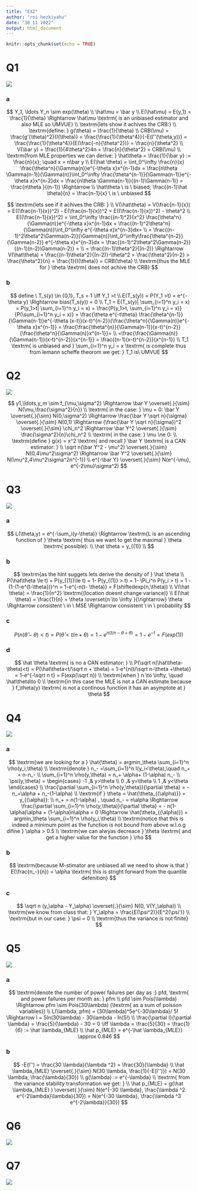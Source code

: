 ```yaml
---
title: "EX2"
author: "roi hezkiyahu"
date: "30 11 2022"
output: html_document
---
```


```r
knitr::opts_chunk$set(echo = TRUE)
```


# Q1

![](Q1.png)

### a

$$
Y_1, \ldots Y_n \sim exp(\theta)
\\
\hat\mu = \bar y
\\
E(\hat\mu)  = E(y_1) = \frac{1}{\theta} \Rightarrow \hat\mu \textrm{ is an unbiased estimator and also MLE so UMVUE}
\\
\textrm{lets show it achives the CRB:}
\\
\textrm{define: } g(\theta) = \frac{1}{\theta}
\\
CRB(\mu) = \frac{g'(\theta)^2}{I(\theta)} = \frac{\frac{1}{\theta^4}}{-E(l''(\theta,y))} = \frac{\frac{1}{\theta^4}}{E(\frac{-n}{\theta^2})} = \frac{n}{\theta^2}
\\
V(\bar y) = \frac{1}{4\theta^2}4n = \frac{n}{\theta^2} = CRB(\mu)
\\
\textrm{from MLE properties we can derive: } \hat\theta = \frac{1}{\bar y} := \frac{n}{x}; \quad x = n\bar y
\\
E(\hat \theta) = \int_0^\infty \frac{n}{x} \frac{\theta^n}{\Gamma(n)}e^{-\theta x}x^{n-1}dx = \frac{n\theta \Gamma(n-1)}{\Gamma(n)}\int_0^\infty \frac{\theta^{n-1}}{\Gamma(n-1)}e^{-\theta x}x^{n-2}dx = \frac{n\theta \Gamma(n-1)}{(n-1)\Gamma(n-1)} = \frac{n\theta }{(n-1)} \Rightarrow
\\
\hat\theta \  is \  biased; \frac{(n-1)\hat \theta}{n} = \frac{n-1}{x} \ is \ unbiased
$$

$$
\textrm{lets see if it achives the CRB: }
\\
V(\hat\theta) = V(\frac{n-1}{x}) = E((\frac{n-1}{x})^2) - E(\frac{n-1}{x})^2 = E((\frac{n-1}{x})^2) - \theta^2
\\
E((\frac{n-1}{x})^2) = \int_0^\infty \frac{(n-1)^2}{x^2} \frac{\theta^n}{\Gamma(n)}e^{-\theta x}x^{n-1}dx =  \frac{(n-1)^2\theta^n}{\Gamma(n)}\int_0^\infty e^{-\theta x}x^{n-3}dx=
\\
= \frac{(n-1)^2\theta^2\Gamma(n-2)}{\Gamma(n)}\int_0^\infty\frac{\theta^{n-2}}{\Gamma(n-2)} e^{-\theta x}x^{n-3}dx = \frac{(n-1)^2\theta^2\Gamma(n-2)}{(n-1)(n-2)\Gamma(n-2)} = 
\\
= \frac{(n-1)\theta^2}{(n-2)}  \Rightarrow V(\hat\theta) = \frac{(n-1)\theta^2}{(n-2)}-\theta^2 = \frac{\theta^2}{n-2} > \frac{\theta^2}{n} =  \frac{1}{I(\theta)} = CRB(\theta)
\\
\textrm{thus the MLE for } \theta \textrm{ does not achive the CRB}
$$

### b


$$
define \  T_s(y) \in {0,1}, T_s = 1 \iff Y_1 >t 
\\
E(T_s(y)) = P(Y_1 >t) = e^{-\theta y} \Rightarrow bias(T_s(y)) = 0
\\
T_1 = E(T_s(y)| \sum_{i=1}^n y_i = x) = P(y_1>t| \sum_{i=1}^n y_i = x) = \frac{P(y_1>t, \sum_{i=1}^n y_i = x)}{P(\sum_{i=1}^n y_i = x)} = \frac{\theta e^{-t\theta} \frac{\theta^{n-1}}{\Gamma(n-1)}e^{-\theta (x-t)}(x-t)^{n-2}}{\frac{\theta^n}{\Gamma(n)}e^{-\theta x}x^{n-1}} = 
\frac{\frac{\theta^{n}}{\Gamma(n-1)}(x-t)^{n-2}}{\frac{\theta^n}{\Gamma(n)}x^{n-1}}=
\\
=\frac{\frac{\Gamma(n)}{\Gamma(n-1)}(x-t)^{n-2}}{x^{n-1}} = \frac{(n-1)(x-t)^{n-2}}{x^{n-1}}
\\
T_1 \textrm{ is unbiased and } \sum_{i=1}^n y_i = x \textrm{ is complete thus from lemann scheffe theorom we get: } T_1 is\  UMVUE
$$


# Q2

![](Q2.png)


$$
y1,\ldots,y_m \sim f_{\mu,\sigma^2}  \Rightarrow \bar Y \overset{.}{\sim}  N(\mu,\frac{\sigma^2}{n})
\\
\textrm{ in the case: }  \mu = 0:
\bar Y \overset{.}{\sim}  N(0,\sigma^2) \Rightarrow \frac{\bar Y \sqrt n}{\sigma} \overset{.}{\sim} N(0,1) \Rightarrow (\frac{\bar Y \sqrt n}{\sigma})^2 \overset{.}{\sim} \chi_n^2  \Rightarrow
\bar Y^2 \overset{.}{\sim} \frac{\sigma^2}{n}\chi_n^2
\\
\textrm{ in the case: }  \mu \ne 0:
\\
\textrm{define } g(x) = x^2 \textrm{ and recall } \bar Y \textrm{ is a CAN estimator: }
\\
\sqrt n(\bar Y^2 - \mu^2) \overset{.}{\sim} N(0,4\mu^2\sigma^2) \Rightarrow \bar Y^2 \overset{.}{\sim} N(\mu^2,4\mu^2\sigma^2n^{-1})
\\
e^{-\bar Y} \overset{.}{\sim} N(e^{-\mu},  e^{-2\mu}\sigma^2)
$$


# Q3

![](Q3.png)



### a


$$
L(\theta,y) = e^{-\sum_i(y-\theta)} \Rightarrow  \textrm{L is an ascending function of } \theta \textrm{ thus we want to get the maximal } \theta \textrm{ possible}:
\\
\hat \theta = y_{(1)}
\\
$$

### b

$$
\textrm{as the hint suggets lets derive the density of } \hat \theta
\\
P(\hat\theta \le t) = P(y_{(1)}\le t) = 1- P(y_{(1)} > t) = 1- \Pi_i^n P(y_i > t) = 1 - (1-(1-e^{t-\theta}))^n = 1-e^{-n(t- \theta)} = F(shiftedexp(n,\theta))
\\
V(\hat \theta) = \frac{1}{n^2} \textrm{(location doesnt change variance)}
\\
E(\hat \theta) = \frac{1}{n} + \theta \overset{n \to \infty }{\rightarrow} \theta \Rightarrow consistent \ in \ MSE \Rightarrow consistent \ in \ probability
$$

### c

$$
P(n(\hat\theta- \theta)<t) = P(\hat\theta<t/n + \theta) = 1-e^{n(t/n-\theta +\theta)} = 1-e^{-t}  = F(exp(1))
$$

### d

$$
\hat \theta \textrm{ is no a CAN estimator: }
\\
P(\sqrt n(\hat\theta- \theta)<t) = P(\hat\theta<t/\sqrt n + \theta) = 1-e^{n(t/\sqrt n-\theta +\theta)} = 1-e^{-\sqrt n t}  = F(exp(\sqrt n))
\\
\textrm{when } n \to \infty, \quad \hat\theta\to 0
\\
\textrm{in this case the MLE is not a CAN estimate because } f_\theta(y) \textrm{ is not a continous function it has an asymptote at } \theta
$$

# Q4

![](Q4.png)

### a

$$
\textrm{we are looking for a } \hat{\theta} = argmin_\theta \sum_{i=1}^n \rho(y_i,\theta)
\\
\textrm{denote } n_- =\sum_{i=1}^n I(y_i<\theta),\quad  n_+ = n-n_-
\\
\sum_{i=1}^n \rho(y,\theta) = n_+ \alpha+ (1-\alpha) n_-
\\
\psi(y,\theta) = \begin{cases}
-1 ,& y>\theta \\
0 ,& y=\theta  \\
1 ,& y<\theta 
\end{cases}
\\
\frac{\partial \sum_{i=1}^n \rho(y,\theta)}{\partial \theta} = -n_+\alpha + n_-(1-\alpha)
\\
\textrm{if } \theta = \hat{\theta_{(\alpha)}} = y_{(\alpha)}:
\\
n_+ = n(1-\alpha) , \quad n_- = n\alpha \Rightarrow \frac{\partial \sum_{i=1}^n \rho(y,\theta)}{\partial \theta} = - n(1-\alpha)\alpha + (1-\alpha)n\alpha  = 0 \Rightarrow \hat{\theta_{(\alpha)}} = argmin_\theta \sum_{i=1}^n \rho(y_i,\theta)
\\
\textrm{notice that this is indeed a minimum point as the function is not bound from above w.l.o.g difine } \alpha > 0.5
\\
\textrm{we can alwyas decreace }  \theta \textrm{ and get a higher value for the function }  \rho
$$

### b

$$
\textrm{because M-stimator are unbiased all we need to show is that } E(\frac{n_-}{n}) = \alpha \textrm{ this is stright forward from the quantile defenition}
$$

### c

$$
\sqrt n (y_\alpha - Y_\alpha) \overset{.}{\sim} N(0, V(Y_\alpha))
\\
\textrm{we know from class that: } Y_\alpha = \frac{E(\psi^2)}{E^2(\psi')}
\\
\textrm{but in our case: } \psi = 0
\\
\textrm{thus the variance is not finite}
$$


# Q5

![](Q5.png)


### a

$$
\textrm{denote the number of power failures per day as :} pfd, \textrm{ and power failures per month as: } pfm
\\
pfd \sim Pois(\lambda) \Rightarrow pfm \sim Pois(30\lambda) (\textrm{ as a sum of poisson variables})
\\
L(\lambda, pfm) = (30\lambda)^5e^{-30\lambda}/ 5! \Rightarrow l = 5ln(30\lambda) - 30\lambda - ln(5!) 
\\
\frac{\partial l}{\partial \lambda} = \frac{5}{\lambda} - 30 = 0 \iff \lambda = \frac{5}{30} = \frac{1}{6} := \hat \lambda_{MLE}
\\
\hat p_{MLE} = e^{-\hat \lambda_{MLE}} \approx 0.846
$$

### b

$$
-E(l'') = \frac{30 \lambda}{\lambda ^2} = \frac{30}{\lambda}
\\
\hat \lambda_{MLE} \overset{.}{\sim} N(30 \lambda, \frac{1}{-E(l'')}) = N(30 \lambda, \frac{\lambda}{30})
\\
g(\lambda) := e^{-\lambda}
\\
\textrm{ from the variance stability transformation we get: }
\\
\hat p_{MLE} = g(\hat \lambda_{MLE} ) \overset{.}{\sim} N(e^{-30 \lambda}, \frac{\lambda ^2 e^{-2\lambda}\lambda}{30}) = N(e^{-30 \lambda}, \frac{\lambda ^3 e^{-2\lambda}}{30})
$$

# Q6

![](Q6.png)


# Q7

![](Q7.png)


